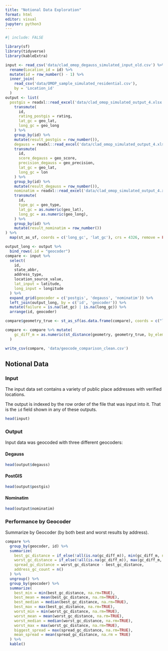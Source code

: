 ```yaml
---
title: "Notional Data Exploration"
format: html
editor: visual
jupyter: python3
---
```


```r
#| include: FALSE

library(sf)
library(tidyverse)
library(kableExtra)

input <- read_csv('data/clad_omop_degauss_simulated_input_old.csv') %>%
  rename(Location_id = id) %>%
  mutate(id = row_number() - 1) %>%
  inner_join(
    read_csv('data/OMOP_sample_simulated_residential.csv'), 
    by = 'Location_id'
  )
output <- list(
  postgis = readxl::read_excel('data/clad_omop_simulated_output_4.xlsx', sheet = 'postgis_responses') %>% 
    transmute(
      id, 
      rating_postgis = rating,
      lat_gc = geo_lat,
      long_gc = geo_long
    ) %>%
    group_by(id) %>%
    mutate(result_postgis = row_number()),
    degauss = readxl::read_excel('data/clad_omop_simulated_output_4.xlsx', sheet = 'degauss_responses') %>% 
    transmute(
      id, 
      score_degauss = geo_score,
      precision_degauss = geo_precision,
      lat_gc = geo_lat,
      long_gc = lon
    ) %>%
    group_by(id) %>%
    mutate(result_degauss = row_number()),
    nominatim = readxl::read_excel('data/clad_omop_simulated_output_4.xlsx', sheet = 'nominatim_responses')  %>% 
    transmute(
      id, 
      type_gc = geo_type,
      lat_gc = as.numeric(geo_lat),
      long_gc = as.numeric(geo_long),
    ) %>%
    group_by(id) %>%
    mutate(result_nominatim = row_number())
) %>%
  map(st_as_sf, coords = c('long_gc', 'lat_gc'), crs = 4326, remove = FALSE, na.fail = FALSE)

output_long <- output %>% 
  bind_rows(.id = "geocoder") 
compare <- input %>%
  select(
    id, 
    state_abbr, 
    address_type, 
    location_source_value, 
    lat_input = latitude, 
    long_input = longitude
  ) %>% 
  expand_grid(geocoder = c('postgis', 'degauss', 'nominatim')) %>% 
  left_join(output_long, by = c('id', 'geocoder')) %>% 
  mutate(failure = is.na(lat_gc) | is.na(long_gc)) %>% 
  arrange(id, geocoder)

compare$geometry_true <- st_as_sf(as.data.frame(compare), coords = c("long_input","lat_input"), crs = 4326)$geometry

compare <- compare %>% mutate(
    gc_diff_m = as.numeric(st_distance(geometry, geometry_true, by_element = TRUE))
  )

write_csv(compare, 'data/geocode_comparison_clean.csv')
```

## Notional Data

### Input

The input data set contains a variety of public place addresses with verified locations.

The output is indexed by the row order of the file that was input into it. That is the `id` field shown in any of these outputs.

```r
head(input)
```

### Output

Input data was geocoded with three different geocoders:

#### Degauss

```r

head(output$degauss)
```

#### PostGIS

```r
head(output$postgis)
```

#### Nominatim

```r
head(output$nominatim)
```

### Performance by Geocoder

Summarize by Geocoder (by both best and worst results by address).

```r
compare %>%
  group_by(geocoder, id) %>%
  summarize(
    best_gc_distance = if_else(!all(is.na(gc_diff_m)), min(gc_diff_m, na.rm=TRUE), NA_real_),
    worst_gc_distance = if_else(!all(is.na(gc_diff_m)), max(gc_diff_m, na.rm=TRUE), NA_real_), 
    spread_gc_distance = worst_gc_distance - best_gc_distance,
    address_gc_count = n() 
  ) %>%
  ungroup() %>% 
  group_by(geocoder) %>%
  summarize(
    best_min = min(best_gc_distance, na.rm=TRUE), 
    best_mean = mean(best_gc_distance, na.rm=TRUE), 
    best_median = median(best_gc_distance, na.rm=TRUE), 
    best_max = max(best_gc_distance, na.rm=TRUE), 
    worst_min = min(worst_gc_distance, na.rm=TRUE), 
    worst_mean = mean(worst_gc_distance, na.rm=TRUE), 
    worst_median = median(worst_gc_distance, na.rm=TRUE), 
    worst_max = max(worst_gc_distance, na.rm=TRUE), 
    biggest_spread = max(spread_gc_distance, na.rm=TRUE),
    mean_spread = mean(spread_gc_distance, na.rm = TRUE)
  ) %>%
  kable()
```
